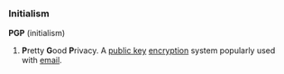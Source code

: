 ===Initialism===
'''PGP''' (initialism)
# '''P'''retty '''G'''ood '''P'''rivacy. A [[public key]] [[encryption]] system popularly used with [[email]].
{{wikipedia}}